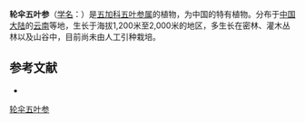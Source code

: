 {{Speciesbox
| name = 轮伞五叶参
| status = 
| status_system = 
| image = 
| genus = Pentapanax
| species = verticillatus
| authority = Dunn
}}

'''轮伞五叶参'''（[[学名|学名]]：{{lang|la|''Pentapanax verticillatus''}}）是[[五加科|五加科]][[五叶参属|五叶参属]]的植物，为中国的特有植物。分布于[[中国大陆|中国大陆]]的[[云南|云南]]等地，生长于海拔1,200米至2,000米的地区，多生长在密林、灌木丛林以及山谷中，目前尚未由人工引种栽培。

== 参考文献 ==
<div class="references-small">
* {{cite web| url =http://www.bioinfo.cn/db05/KmzwSpecies.php?action=view&id=1538| title =轮伞五叶参| work =《中国高等植物数据库全库》| publisher =中国科学院微生物研究所| author =昆明植物研究所| accessdate =2009-02-22| deadurl =yes| archiveurl =https://web.archive.org/web/20160305062743/http://www.bioinfo.cn/db05/KmzwSpecies.php?action=view&id=1538| archivedate =2016-03-05}}
</div>
{{Taxonbar|from=Q15225547}}

[[Category:五叶参属|轮伞五叶参]]


{{Apiales-stub}}